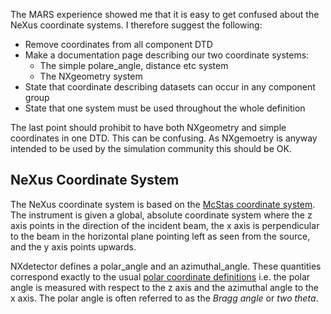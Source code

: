 The MARS experience showed me that it is easy to get confused about the NeXus coordinate systems. I therefore suggest the
following:

*Remove coordinates from all component DTD
*Make a documentation page describing our two coordinate systems:
**The simple polare_angle, distance etc system
**The NXgeometry system
*State that coordinate describing datasets can occur in any component group
*State that one system must be used throughout the whole definition

The last point should prohibit to have both NXgeometry and simple coordinates in one DTD. This can be
confusing. As NXgemoetry is anyway intended to be used by the simulation community this should be OK.

==NeXus Coordinate System==

The NeXus coordinate system is based on the [http://mcstas.risoe.dk/ McStas coordinate system]. The instrument is given a global, absolute coordinate system where the z axis points in the direction of the incident beam, the x axis is perpendicular to the beam in the horizontal plane pointing left as seen from the source, and the y axis points upwards.

NXdetector defines a polar_angle and an azimuthal_angle. These quantities correspond exactly to the usual [http://en.wikipedia.org/wiki/Polar_coordinates polar coordinate definitions] i.e. the polar angle is measured with respect to the z axis and the azimuthal angle to the x axis. The polar angle is often referred to as the ''Bragg angle'' or ''two theta''.
